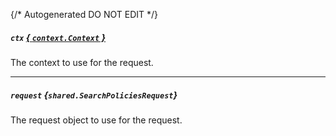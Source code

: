 {/* Autogenerated DO NOT EDIT  */}

##### `ctx` [*{ `context.Context` }*](https://pkg.go.dev/context#Context)
The context to use for the request.

---
##### `request` *{`shared.SearchPoliciesRequest`}*
The request object to use for the request.

<Collapsible openLabel={Labels.showProperties} closeLabel={Labels.hideProperties}>
  <SearchPoliciesRequest />
</Collapsible>


